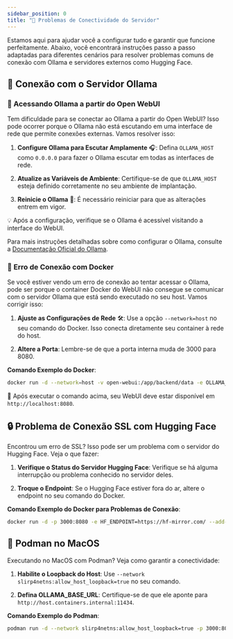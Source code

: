 ```yaml
---
sidebar_position: 0
title: "🚧 Problemas de Conectividade do Servidor"
---
```


Estamos aqui para ajudar você a configurar tudo e garantir que funcione perfeitamente. Abaixo, você encontrará instruções passo a passo adaptadas para diferentes cenários para resolver problemas comuns de conexão com Ollama e servidores externos como Hugging Face.

## 🌟 Conexão com o Servidor Ollama

### 🚀 Acessando Ollama a partir do Open WebUI

Tem dificuldade para se conectar ao Ollama a partir do Open WebUI? Isso pode ocorrer porque o Ollama não está escutando em uma interface de rede que permite conexões externas. Vamos resolver isso:

1. **Configure Ollama para Escutar Amplamente** 🎧:
   Defina `OLLAMA_HOST` como `0.0.0.0` para fazer o Ollama escutar em todas as interfaces de rede.

2. **Atualize as Variáveis de Ambiente**:
   Certifique-se de que `OLLAMA_HOST` esteja definido corretamente no seu ambiente de implantação.

3. **Reinicie o Ollama** 🔄:
   É necessário reiniciar para que as alterações entrem em vigor.

💡 Após a configuração, verifique se o Ollama é acessível visitando a interface do WebUI.

Para mais instruções detalhadas sobre como configurar o Ollama, consulte a [Documentação Oficial do Ollama](https://github.com/ollama/ollama/blob/main/docs/faq.md#setting-environment-variables-on-linux).

### 🐳 Erro de Conexão com Docker

Se você estiver vendo um erro de conexão ao tentar acessar o Ollama, pode ser porque o container Docker do WebUI não consegue se comunicar com o servidor Ollama que está sendo executado no seu host. Vamos corrigir isso:

1. **Ajuste as Configurações de Rede** 🛠️:
   Use a opção `--network=host` no seu comando do Docker. Isso conecta diretamente seu container à rede do host.

2. **Altere a Porta**:
   Lembre-se de que a porta interna muda de 3000 para 8080.

**Comando Exemplo do Docker**:
```bash
docker run -d --network=host -v open-webui:/app/backend/data -e OLLAMA_BASE_URL=http://127.0.0.1:11434 --name open-webui --restart always ghcr.io/open-webui/open-webui:main
```
🔗 Após executar o comando acima, seu WebUI deve estar disponível em `http://localhost:8080`.

## 🔒 Problema de Conexão SSL com Hugging Face

Encontrou um erro de SSL? Isso pode ser um problema com o servidor do Hugging Face. Veja o que fazer:

1. **Verifique o Status do Servidor Hugging Face**:
   Verifique se há alguma interrupção ou problema conhecido no servidor deles.

2. **Troque o Endpoint**:
   Se o Hugging Face estiver fora do ar, altere o endpoint no seu comando do Docker.

**Comando Exemplo do Docker para Problemas de Conexão**:
```bash
docker run -d -p 3000:8080 -e HF_ENDPOINT=https://hf-mirror.com/ --add-host=host.docker.internal:host-gateway -v open-webui:/app/backend/data --name open-webui --restart always ghcr.io/open-webui/open-webui:main
```

## 🍏 Podman no MacOS

Executando no MacOS com Podman? Veja como garantir a conectividade:

1. **Habilite o Loopback do Host**:
   Use `--network slirp4netns:allow_host_loopback=true` no seu comando.

2. **Defina OLLAMA_BASE_URL**:
   Certifique-se de que ele aponte para `http://host.containers.internal:11434`.

**Comando Exemplo do Podman**:
```bash
podman run -d --network slirp4netns:allow_host_loopback=true -p 3000:8080 -e OLLAMA_BASE_URL=http://host.containers.internal:11434 -v open-webui:/app/backend/data --name open-webui --restart always ghcr.io/open-webui/open-webui:main
```

